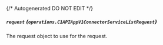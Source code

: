 {/* Autogenerated DO NOT EDIT  */}

##### `request` *{`operations.C1APIAppV1ConnectorServiceListRequest`}*
The request object to use for the request.
<Collapsible openLabel={Labels.showProperties} closeLabel={Labels.hideProperties}>
    <C1APIAppV1ConnectorServiceListRequest/>
</Collapsible>


